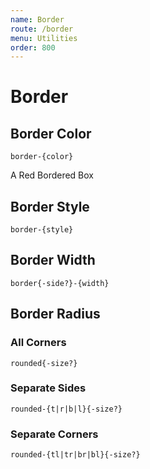 ```yaml
---
name: Border
route: /border
menu: Utilities
order: 800
---
```



# Border

## Border Color

`border-{color}`

<Playground>
  <Box className="p-4 border border-red-300">A Red Bordered Box</Box>
</Playground>

## Border Style

`border-{style}`

<Grid minWidth="192px">
  <InfoBox pattern="border-solid" color="red" isDefault>
    <Box className="h-16 border-red-300 border border-solid bg-white" />
  </InfoBox>
  <InfoBox pattern="border-dashed" color="red">
    <Box className="h-16 border-red-300 border border-dashed bg-white" />
  </InfoBox>
  <InfoBox pattern="border-dotted" color="red">
    <Box className="h-16 border-red-300 border border-dotted bg-white" />
  </InfoBox>
  <InfoBox pattern="border-none" color="red">
    <Box className="h-16 border-red-300 border border-none bg-white" />
  </InfoBox>
</Grid>

## Border Width

`border{-side?}-{width}`

<ConfigPropertyList property="borderWidth" />

<Grid minWidth="192px">
  <InfoBox pattern="border" color="red">
    <Box className="h-16 border-red-300 border bg-white" />
  </InfoBox>
  <InfoBox pattern="border-2" color="red">
    <Box className="h-16 border-red-300  border-2 bg-white" />
  </InfoBox>
  <InfoBox pattern="border-4" color="red">
    <Box className="h-16 border-red-300  border-4 bg-white" />
  </InfoBox>
  <InfoBox pattern="border-8" color="red">
    <Box className="h-16 border-red-300  border-8 bg-white" />
  </InfoBox>
  <InfoBox pattern="border-0" color="red" isDefault>
    <Box className="h-16 border-red-300  border-0 bg-white" />
  </InfoBox>
</Grid>

<Grid minWidth="192px">
  <InfoBox caption="Top" pattern="border-t" color="red">
    <Box className="h-16 border-red-300  border-t bg-white" />
  </InfoBox>
  <InfoBox caption="Right" pattern="border-r" color="red">
    <Box className="h-16 border-red-300  border-r bg-white" />
  </InfoBox>
  <InfoBox caption="Bottom" pattern="border-b" color="red">
    <Box className="h-16 border-red-300  border-b bg-white" />
  </InfoBox>
  <InfoBox caption="Left" pattern="border-l" color="red">
    <Box className="h-16 border-red-300  border-l bg-white" />
  </InfoBox>
</Grid>

## Border Radius

### All Corners

`rounded{-size?}`

<Grid minWidth="128px">
  <InfoBox caption="None" pattern="rounded-none" color="red">
    <Box className="h-8 px-2 bg-red-200 border-4 border-red-300 rounded-none" />
  </InfoBox>
  <InfoBox caption="Small" pattern="rounded-sm" color="red">
    <Box className="h-8 px-2 bg-red-200 border-4 border-red-300 rounded-sm" />
  </InfoBox>
  <InfoBox caption="Default" pattern="rounded" color="red">
    <Box className="h-8 px-2 bg-red-200 border-4 border-red-300 rounded" />
  </InfoBox>
  <InfoBox caption="Large" pattern="rounded-lg" color="red">
    <Box className="h-8 px-2 bg-red-200 border-4 border-red-300 rounded-lg" />
  </InfoBox>
  <InfoBox caption="Full" pattern="rounded-full" color="red">
    <Box className="h-8 px-2 bg-red-200 border-4 border-red-300 rounded-full" />
  </InfoBox>
</Grid>

### Separate Sides

`rounded-{t|r|b|l}{-size?}`

<Grid minWidth="128px">
  <InfoBox caption="Top" pattern="rounded-t" color="red">
    <Box className="h-8 px-2 bg-red-200 border-4 border-red-300 rounded-t" />
  </InfoBox>
  <InfoBox caption="Right" pattern="rounded-r" color="red">
    <Box className="h-8 px-2 bg-red-200 border-4 border-red-300 rounded-r" />
  </InfoBox>
  <InfoBox caption="Bottom" pattern="rounded-b" color="red">
    <Box className="h-8 px-2 bg-red-200 border-4 border-red-300 rounded-b" />
  </InfoBox>
  <InfoBox caption="Left" pattern="rounded-l" color="red">
    <Box className="h-8 px-2 bg-red-200 border-4 border-red-300 rounded-l" />
  </InfoBox>
</Grid>

### Separate Corners

`rounded-{tl|tr|br|bl}{-size?}`

<Grid minWidth="128px">
  <InfoBox caption="Top Left" pattern="rounded-tl" color="red">
    <Box className="h-8 px-2 bg-red-200 border-4 border-red-300 rounded-tl" />
  </InfoBox>
  <InfoBox caption="Top Right" pattern="rounded-tr" color="red">
    <Box className="h-8 px-2 bg-red-200 border-4 border-red-300 rounded-tr" />
  </InfoBox>
  <InfoBox caption="Bottom Right" pattern="rounded-br" color="red">
    <Box className="h-8 px-2 bg-red-200 border-4 border-red-300 rounded-br" />
  </InfoBox>
  <InfoBox caption="Bottom Left" pattern="rounded-bl" color="red">
    <Box className="h-8 px-2 bg-red-200 border-4 border-red-300 rounded-bl" />
  </InfoBox>
</Grid>
